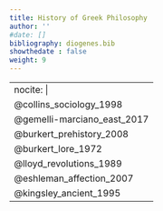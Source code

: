 ```yaml
---
title: History of Greek Philosophy
author: ''
#date: []
bibliography: diogenes.bib
showthedate : false
weight: 9
---
```



---
nocite: | 
  @collins_sociology_1998 
  @gemelli-marciano_east_2017
  @burkert_prehistory_2008
  @burkert_lore_1972
  @lloyd_revolutions_1989
  @eshleman_affection_2007
  @kingsley_ancient_1995
---

